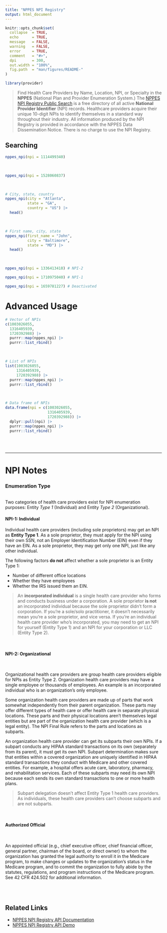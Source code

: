 ```yaml
---
title: "NPPES NPI Registry"
output: html_document
---
```


```r
knitr::opts_chunk$set(
  collapse  = TRUE,
  echo      = TRUE, 
  message   = FALSE, 
  warning   = FALSE,
  error     = TRUE,
  comment   = "#>",
  dpi       = 300, 
  out.width = "100%",
  fig.path  = "man/figures/README-"
)
```

```r
library(provider)
```

 > Find Health Care Providers by Name, Location, NPI, or Specialty in the **NPPES** (National Plan and Provider Enumeration System.) The [NPPES NPI Registry Public Search](https://npiregistry.cms.hhs.gov/) is a free directory of all active **National Provider Identifier** (NPI) records. Healthcare providers acquire their unique 10-digit NPIs to identify themselves in a standard way throughout their industry. All information produced by the NPI Registry is provided in accordance with the NPPES Data Dissemination Notice. There is no charge to use the NPI Registry.

## Searching

```r
nppes_npi(npi = 1114499340)
```

<br>

```r
nppes_npi(npi = 1528060837)
```

<br>

```r
# City, state, country
nppes_npi(city = "Atlanta",
          state = "GA",
          country = "US") |> 
  head()
```
<br>

```r
# First name, city, state
nppes_npi(first_name = "John",
          city = "Baltimore",
          state = "MD") |> 
  head()
```
<br>

```r
nppes_npi(npi = 1336413418) # NPI-2
```


```r
nppes_npi(npi = 1710975040) # NPI-1
```


```r
nppes_npi(npi = 1659781227) # Deactivated
```

# Advanced Usage

```r
# Vector of NPIs
c(1003026055, 
  1316405939, 
  1720392988) |> 
  purrr::map(nppes_npi) |> 
  purrr::list_rbind()
```

<br>

```r
# List of NPIs
list(1003026055, 
     1316405939, 
     1720392988) |> 
  purrr::map(nppes_npi) |> 
  purrr::list_rbind()
```

<br>

```r
# Data frame of NPIs
data.frame(npi = c(1003026055, 
                   1316405939, 
                   1720392988)) |> 
  dplyr::pull(npi) |> 
  purrr::map(nppes_npi) |> 
  purrr::list_rbind()
```

<br><br>

------------------------------------------------------------------------------

# NPI Notes

### Enumeration Type

<br>
Two categories of health care providers exist for NPI enumeration purposes: Entity *Type 1* (Individual) and Entity *Type 2* (Organizational).
<br>

#### NPI-1: Individual

Individual health care providers (including sole proprietors) may get an NPI as **Entity Type 1**. As a sole proprietor, they must apply for the NPI using their own SSN, not an Employer Identification Number (EIN) even if they have an EIN. As a sole proprietor, they may get only one NPI, just like any other individual.

The following factors **do not** affect whether a sole proprietor is an Entity Type 1:

-   Number of different office locations
-   Whether they have employees
-   Whether the IRS issued them an EIN.


> An **incorporated individual** is a single health care provider who forms and conducts business under a corporation. A sole proprietor **is not** an incorporated individual because the sole proprietor didn't form a corporation. If you're a sole/solo practitioner, it doesn't necessarily mean you're a sole proprietor, and vice versa. If you're an individual health care provider who's incorporated, you may need to get an NPI for yourself (Entity Type 1) and an NPI for your corporation or LLC (Entity Type 2).

<br>

#### NPI-2: Organizational

<br>

Organizational health care providers are group health care providers eligible for NPIs as Entity Type 2. Organization health care providers may have a single employee or thousands of employees. An example is an incorporated individual who is an organization's only employee.

Some organization health care providers are made up of parts that work somewhat independently from their parent organization. These parts may offer different types of health care or offer health care in separate physical locations. These parts and their physical locations aren't themselves legal entities but are part of the organization health care provider (which is a legal entity). The NPI Final Rule refers to the parts and locations as subparts.

An organization health care provider can get its subparts their own NPIs. If a subpart conducts any HIPAA standard transactions on its own (separately from its parent), it must get its own NPI. Subpart determination makes sure that entities within a covered organization are uniquely identified in HIPAA standard transactions they conduct with Medicare and other covered entities. For example, a hospital offers acute care, laboratory, pharmacy, and rehabilitation services. Each of these subparts may need its own NPI because each sends its own standard transactions to one or more health plans.


> Subpart delegation doesn't affect Entity Type 1 health care providers. As individuals, these health care providers can't choose subparts and are not subparts.

<br>

#### Authorized Official

<br>

An appointed official (e.g., chief executive officer, chief financial officer, general partner, chairman of the board, or direct owner) to whom the organization has granted the legal authority to enroll it in the Medicare program, to make changes or updates to the organization's status in the Medicare program, and to commit the organization to fully abide by the statutes, regulations, and program instructions of the Medicare program. See 42 CFR 424.502 for additional information.

<br><br>

## Related Links

   - [NPPES NPI Registry API Documentation](https://npiregistry.cms.hhs.gov/api-page)
   - [NPPES NPI Registry API Demo](https://npiregistry.cms.hhs.gov/demo-api)

<br><br>
